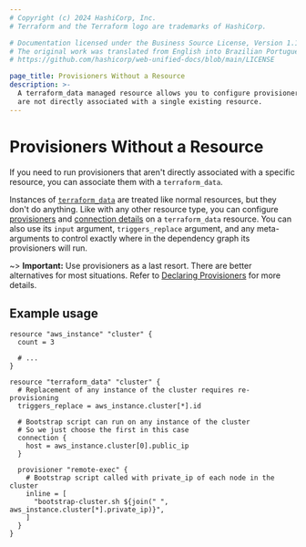 ```yaml
---
# Copyright (c) 2024 HashiCorp, Inc.
# Terraform and the Terraform logo are trademarks of HashiCorp.

# Documentation licensed under the Business Source License, Version 1.1.
# The original work was translated from English into Brazilian Portuguese.
# https://github.com/hashicorp/web-unified-docs/blob/main/LICENSE

page_title: Provisioners Without a Resource
description: >-
  A terraform_data managed resource allows you to configure provisioners that
  are not directly associated with a single existing resource.
---
```


# Provisioners Without a Resource

If you need to run provisioners that aren't directly associated with a specific
resource, you can associate them with a `terraform_data`.

Instances of [`terraform_data`](/terraform/language/resources/terraform-data) are treated
like normal resources, but they don't do anything. Like with any other resource
type, you can configure [provisioners](/terraform/language/resources/provisioners/syntax)
and [connection details](/terraform/language/resources/provisioners/connection) on a
`terraform_data` resource. You can also use its `input` argument, `triggers_replace` argument, and any
meta-arguments to control exactly where in the dependency graph its
provisioners will run.

~> **Important:** Use provisioners as a last resort. There are better alternatives for most situations. Refer to
[Declaring Provisioners](/terraform/language/resources/provisioners/syntax) for more details.

## Example usage

```hcl
resource "aws_instance" "cluster" {
  count = 3

  # ...
}

resource "terraform_data" "cluster" {
  # Replacement of any instance of the cluster requires re-provisioning
  triggers_replace = aws_instance.cluster[*].id

  # Bootstrap script can run on any instance of the cluster
  # So we just choose the first in this case
  connection {
    host = aws_instance.cluster[0].public_ip
  }

  provisioner "remote-exec" {
    # Bootstrap script called with private_ip of each node in the cluster
    inline = [
      "bootstrap-cluster.sh ${join(" ", aws_instance.cluster[*].private_ip)}",
    ]
  }
}
```
